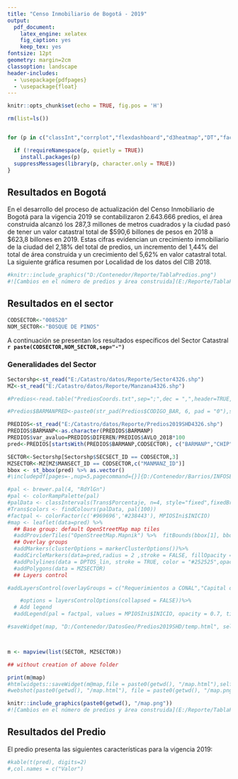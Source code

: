 ```yaml
---
title: "Censo Inmobiliario de Bogotá - 2019"
output:
  pdf_document:
    latex_engine: xelatex
    fig_caption: yes
    keep_tex: yes
fontsize: 12pt
geometry: margin=2cm
classoption: landscape
header-includes:
  - \usepackage{pdfpages}
  - \usepackage{float}
---
```


```r
knitr::opts_chunk$set(echo = TRUE, fig.pos = 'H')
```


```r
rm(list=ls())


for (p in c("classInt","corrplot","flexdashboard","d3heatmap","DT","factoextra","FactoMineR","foreign","ggplot2","gridExtra","heatmaply","Hmisc","knitr","leaflet","maps","maptools","NbClust","openxlsx","pander","plotly","raster","RColorBrewer","reshape2","rgdal","rgeos","RPostgreSQL","scales","sf","spatstat","spdep","stringr","VIM","viridis","pander","data.table","bit64","staplr","gdata","tmap","grid","png","ggmap","rosm","mapview","devtools","webshot")) {

  if (!requireNamespace(p, quietly = TRUE))
    install.packages(p)
  suppressMessages(library(p, character.only = TRUE))
}

```

## Resultados en Bogotá

En el desarrollo del proceso de actualización del Censo Inmobiliario de Bogotá para la vigencia 2019 se contabilizaron 2.643.666 predios, el área construida alcanzó los 287,3 millones de metros cuadrados y la ciudad pasó de tener un valor catastral total de \$590,6 billones de pesos en 2018 a \$623,8 billones en 2019. Estas cifras evidencian un crecimiento inmobiliario de la ciudad del 2,18% del total de predios, un incremento del 1,44% del total de área construida y un crecimiento del 5,62% en valor catastral total. La siguiente gráfica resumen por Localidad de los datos del CIB 2018.


```r

#knitr::include_graphics("D:/Contenedor/Reporte/TablaPredios.png")
#![Cambios en el número de predios y área construida](E:/Reporte/TablaPredios.png){height=4cm}

```

## Resultados en el sector

```r
CODSECTOR<-"008520"
NOM_SECTOR<-"BOSQUE DE PINOS"
```

A continuación se presentan los resultados específicos del Sector Catastral **`r paste(CODSECTOR,NOM_SECTOR,sep="-")`**

 

### Generalidades del Sector

```r

Sectorshp<-st_read("E:/Catastro/datos/Reporte/Sector4326.shp")
MZ<-st_read("E:/Catastro/datos/Reporte/Manzana4326.shp")

#Predios<-read.table("PrediosCoords.txt",sep=";",dec = ",",header=TRUE,stringsAsFactors = FALSE)

#Predios$BARMANPRED<-paste0(str_pad(Predios$CODIGO_BAR, 6, pad = "0"),str_pad(Predios$CODIGO_MAN, 3, pad = "0"),str_pad(Predios$CODIGO_PRE, 3, pad = "0"))

PREDIOS<-st_read("E:/Catastro/datos/Reporte/Predios2019SHD4326.shp")
PREDIOS$BARMANP<-as.character(PREDIOS$BARMANP)
PREDIOS$var_avaluo=PREDIOS$DIFEREN/PREDIOS$AVLO_2018*100
pred<-PREDIOS[startsWith(PREDIOS$BARMANP,CODSECTOR), c("BARMANP","CHIP","CODG_BA","LOCALID","ESTRATO","DESTINO","AREA_CO","AVLO_2019","AVLO_2018","var_avaluo")]

SECTOR<-Sectorshp[Sectorshp$SECSECT_ID == CODSECTOR,3]
MZSECTOR<-MZ[MZ$MANSECT_ID == CODSECTOR,c("MANMANZ_ID")]
bbox <- st_bbox(pred) %>% as.vector()
#\includepdf[pages=-,nup=5,pagecommand={}]{D:/Contenedor/Barrios/INFOSECTOR.pdf}

```

```r
#pal <- brewer.pal(4, "RdYlGn")
#pal <- colorRampPalette(pal)
#palData <- classIntervals(Trans$Porcentaje, n=4, style="fixed",fixedBreaks=c(0.01,90,100,max(Trans@data$Porcentaje,na.rm = TRUE)))
#Trans$colors <- findColours(palData, pal(100))
#factpal <- colorFactor(c('#969696','#238443'), MPIOSIni$INICIO)
#map <- leaflet(data=pred) %>%
  ## Base group: default OpenStreetMap map tiles
  #addProviderTiles("OpenStreetMap.Mapnik") %>%  fitBounds(bbox[1], bbox[2], bbox[3], bbox[4])%>%
  ## Overlay groups
  #addMarkers(clusterOptions = markerClusterOptions())%>%
  #addCircleMarkers(data=pred,radius = 2 ,stroke = FALSE, fillOpacity = 1, color = "#525252") %>%
  #addPolylines(data = DPTOS_lin, stroke = TRUE, color = "#252525",opacity = 1, weight= 1) %>%
  #addPolygons(data = MZSECTOR)
  ## Layers control

#addLayersControl(overlayGroups = c("Requerimientos a CONAL","Capital departamental", "Municipios Fase 2"),

    #options = layersControlOptions(collapsed = FALSE))%>%
  # Add legend
  #addLegend(pal = factpal, values = MPIOSIni$INICIO, opacity = 0.7, title = 'Estado   inicio',position = "bottomleft")

#saveWidget(map, "D:/Contenedor/DatosGeo/Predios2019SHD/temp.html", selfcontained = FALSE)



m <- mapview(list(SECTOR, MZSECTOR))

## without creation of above folder

print(m@map)
#htmlwidgets::saveWidget(m@map,file = paste0(getwd(), "/map.html"),selfcontained = TRUE)
#webshot(paste0(getwd(), "/map.html"), file = paste0(getwd(), "/map.png"), cliprect = "viewport")
```

```r
knitr::include_graphics(paste0(getwd(), "/map.png"))
#![Cambios en el número de predios y área construida](E:/Reporte/TablaPredios.png){height=4cm}
```

## Resultados del Predio

El predio presenta las siguientes características para la vigencia 2019:

```r
#kable(t(pred), digits=2)
#,col.names = c("Valor")
```

 

 

 



